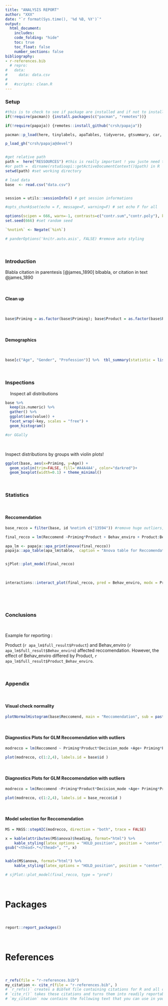 ```yaml
---
title: "ANALYSIS REPORT"
author: "XXX"
date: "`r format(Sys.time(), '%d %B, %Y')`"
output:
  html_document:
    includes:
    code_folding: "hide"
    toc: true
    toc_float: false
    number_sections: false
bibliography:
- r-references.bib
  # repro:
#   data:
#     data: data.csv
#     
#   #scripts: clean.R
---
```


### Setup {-}
  
```r

#this is to check to see if package are installed and if not to install them or just load them if they are installed!
if(!require(pacman)) {install.packages(c("pacman", "remotes"))}

if(!require(papaja)) {remotes::install_github("crsh/papaja")}

pacman::p_load(here, tinylabels, apaTables, tidyverse, gtsummary, car, GGally, MASS, rcompanion, moments, utils, sjPlot, interactions, kableExtra, report, papaja, bookdown)

p_load_gh("crsh/papaja@devel")


#get relative path
path =  here("RESSOURCES") #this is really important ! you juste need to put the name of YOUR folder and here() will find the relative path for you ! 
#or path =  dirname(rstudioapi::getActiveDocumentContext()$path) in R
setwd(path) #set working directory

# load data
base  <- read.csv("data.csv")


session = utils::sessionInfo() # get session informations

#opts_chunk$set(echo = F, message=F, warning=F) # set echo F for all

```

<!-- This file was automatically created via `the Repro package (version 0.1.0)` using  `r session$R.version$version.string` -->



```r
options(scipen = 666, warn=-1, contrasts=c("contr.sum","contr.poly"), knitr.kable.NA = '')  #remove scientific notation # remove warnings #set contrasts to sum ! 
set.seed(666) #set random seed

`%notin%` <- Negate(`%in%`)

# panderOptions('knitr.auto.asis', FALSE) #remove auto styling
```


$~$
$~$

### Introduction
Blabla citation in parentesis [@james_1890] blbabla, or citation in text @james_1890

$~$
$~$

#### Clean up 

$~$
$~$
```r
base$Priming = as.factor(base$Priming); base$Product = as.factor(base$Product); 
```

$~$
$~$

#### Demographics

$~$
$~$
```r
base[c("Age", "Gender", "Profession")] %>%  tbl_summary(statistic = list(all_continuous() ~ "{mean} ({sd})", all_categorical() ~ "{n} / {N} ({p}%)"),)  %>% modify_caption("**Table 1. Demographics **") %>%bold_labels()
```
$~$
$~$

### Inspections

$~$
$~$
Inspect all distributions
```r
base %>% 
  keep(is.numeric) %>%
  gather() %>%
  ggplot(aes(value)) +
  facet_wrap(~key, scales = "free") + 
  geom_histogram()

#or GGally
```
$~$
$~$

Inspect distributions by groups with violin plots!
```r
ggplot(base, aes(x=Priming, y=Age)) +
  geom_violin(trim=FALSE, fill='#A4A4A4', color="darkred")+
  geom_boxplot(width=0.1) + theme_minimal()
```

$~$
$~$

### Statistics

$~$
$~$

#### Reccomendation

```r
base_recco = filter(base, id %notin% c("13594")) #remove huge outliers, see appendix

final_recco = lm(Reccomend ~Priming*Product + Behav_enviro + Product:Behav_enviro,  data = base_recco)

apa_lm <- papaja::apa_print(anova(final_recco))
papaja::apa_table(apa_lm$table,  caption = "Anova table for Reccomendation.", label =NULL)


sjPlot::plot_model(final_recco)

```
$~$
$~$
```r
interactions::interact_plot(final_recco, pred = Behav_enviro, modx = Product, interval = TRUE)
```
\

$~$
$~$

### Conclusions

$~$
$~$

Example for reporting :\

Product (`r apa_lm$full_result$Product`) and Behav_enviro (`r apa_lm$full_result$Behav_enviro`) affected reccomendation. However, the effect of Behav_enviro differed by Product, `r apa_lm$full_result$Product_Behav_enviro`.

$~$
$~$


### Appendix

$~$
$~$

#### Visual check normality

```r

plotNormalHistogram(base$Reccomend, main = "Reccomendation", sub = paste("skewness =", round(skewness(base$Reccomend, na.rm = TRUE),2)))

```

$~$
$~$


#### Diagnostics Plots for GLM Reccomendation with outliers
```r

modrecco = lm(Reccomend ~ Priming*Product*Decision_mode +Age+ Priming*Product*Behav_enviro, data = base)

plot(modrecco, c(1:2,4), labels.id = base$id )
```

$~$
$~$

#### Diagnostics Plots for GLM Reccomendation with outliers
```r

modrecco = lm(Reccomend ~Priming*Product*Decision_mode +Age+ Priming*Product*Behav_enviro, data = base_recco)

plot(modrecco, c(1:2,4), labels.id = base_recco$id )
```

$~$
$~$

#### Model selection for Reccomendation
```r

MS = MASS::stepAIC(modrecco, direction = "both", trace = FALSE)

x = kable(attributes(MS$anova)$heading, format="html") %>%
    kable_styling(latex_options = "HOLD_position", position = "center", full_width = F) %>%  row_spec(1, bold=T,align='c') %>%  row_spec(5, bold=T)
gsub("<thead>.*</thead>", "", x)


kable(MS$anova, format="html") %>%
    kable_styling(latex_options = "HOLD_position", position = "center", full_width = F) %>%  row_spec(0, bold=T,align='c')

# sjPlot::plot_model(final_recco, type = "pred")
```
$~$
$~$

# Packages

$~$
$~$
```r
report::report_packages()
```

$~$
$~$

# References
$~$
$~$
```r
r_refs(file = "r-references.bib")
my_citation <- cite_r(file = "r-references.bib", )
# `r_refs()` creates a BibTeX file containing citations for R and all currently loaded packages.
# `cite_r()` takes these citations and turns them into readily reportable text.
# `my_citation` now contains the following text that you can use in your document: `r my_citation`

```
$~$
$~$
